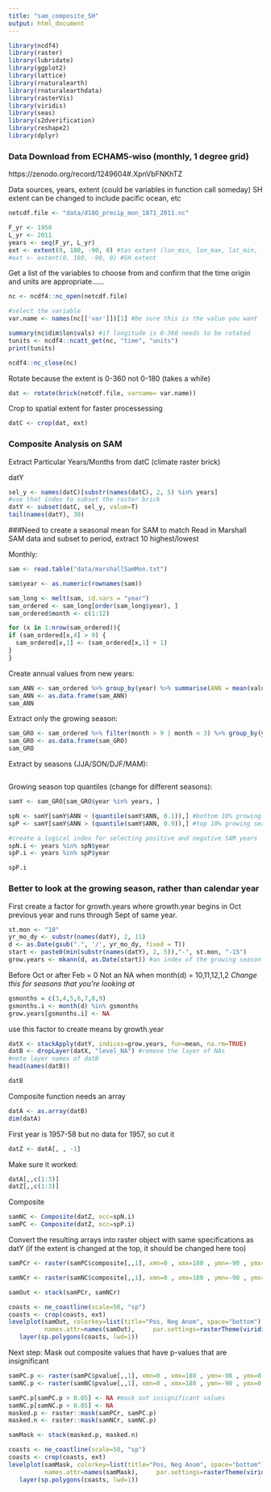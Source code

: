 ```yaml
---
title: "sam_composite_SH"
output: html_document
---
```



```r
library(ncdf4)
library(raster)
library(lubridate)
library(ggplot2)
library(lattice)
library(rnaturalearth)
library(rnaturalearthdata)
library(rasterVis)
library(viridis)
library(seas)
library(s2dverification)
library(reshape2)
library(dplyr)
```



### Data Download from ECHAM5‐wiso (monthly, 1 degree grid)
https://zenodo.org/record/1249604#.XpnVbFNKhTZ

Data sources, years, extent (could be variables in function call someday)
SH extent can be changed to include pacific ocean, etc
```r
netcdf.file <- "data/d18O_precip_mon_1871_2011.nc"

F_yr <- 1958
L_yr <- 2011
years <- seq(F_yr, L_yr)
ext <- extent(0, 180, -90, 0) #tas extent (lon_min, lon_max, lat_min, lat_max)
#ext <- extent(0, 180, -90, 0) #SH extent
```

Get a list of the variables to choose from and confirm that the time 
origin and units are appropriate......
```r
nc <- ncdf4::nc_open(netcdf.file)

#select the variable
var.name <- names(nc[['var']])[1] #be sure this is the value you want

summary(nc$dim$lon$vals) #if longitude is 0-360 needs to be rotated
tunits <- ncdf4::ncatt_get(nc, "time", "units")
print(tunits)

ncdf4::nc_close(nc)
```

Rotate because the extent is 0-360 not 0-180 (takes a while)
```r
dat <- rotate(brick(netcdf.file, varname= var.name))
```

Crop to spatial extent for faster processessing
```r
datC <- crop(dat, ext)
```


### Composite Analysis on SAM
Extract Particular Years/Months from datC (climate raster brick)

datY
```r
sel_y <- names(datC)[substr(names(datC), 2, 5) %in% years] 
#use that index to subset the raster brick
datY <- subset(datC, sel_y, value=T)
tail(names(datY), 30) 
```

###Need to create a seasonal mean for SAM to match 
Read in Marshall SAM data and subset to period, extract 10 highest/lowest

Monthly:
```r
sam <- read.table("data/marshallSamMon.txt")
```

```r
sam$year <- as.numeric(rownames(sam))
```


```r
sam_long <- melt(sam, id.vars = "year")
sam_ordered <- sam_long[order(sam_long$year), ]
sam_ordered$month <- c(1:12)
```

```r
for (x in 1:nrow(sam_ordered)){
if (sam_ordered[x,4] > 9) {
  sam_ordered[x,1] <- (sam_ordered[x,1] + 1)
}
}
```

Create annual values from new years:

```r
sam_ANN <- sam_ordered %>% group_by(year) %>% summarise(ANN = mean(value))
sam_ANN <- as.data.frame(sam_ANN)
sam_ANN
```

Extract only the growing season:

```r
sam_GRO <- sam_ordered %>% filter(month > 9 | month < 3) %>% group_by(year) %>% summarise(ANN = mean(value))
sam_GRO <- as.data.frame(sam_GRO)
sam_GRO
```

Extract by seasons (JJA/SON/DJF/MAM):
```r

```


Growing season top quantiles (change for different seasons):
```r
samY <- sam_GRO[sam_GRO$year %in% years, ]

spN <- samY[samY$ANN < (quantile(samY$ANN, 0.1)),] #bottom 10% growing season SAM
spP <- samY[samY$ANN > (quantile(samY$ANN, 0.9)),] #top 10% growing season SAM

#create a logical index for selecting positive and negative SAM years
spN.i <- years %in% spN$year
spP.i <- years %in% spP$year
```

```r
spP.i
```


### Better to look at the growing season, rather than calendar year
First create a factor for growth.years where growth.year begins in Oct previous year and runs through Sept of same year.
```r
st.mon <- "10"  
yr_mo_dy <- substr(names(datY), 2, 11)
d <- as.Date(gsub(".", '/', yr_mo_dy, fixed = T)) 
start <- paste0(min(substr(names(datY), 2, 5)),"-", st.mon, "-15")
grow.years <- mkann(d, as.Date(start)) #an index of the growing season years.  note first and last are incomplete as is last year.
```

Before Oct or after Feb = 0
Not an NA when month(d) = 10,11,12,1,2
*Change this for seasons that you're looking at*
```r
gsmonths = c(3,4,5,6,7,8,9)
gsmonths.i <- month(d) %in% gsmonths
grow.years[gsmonths.i] <- NA
```


use this factor to create means by growth.year
```r
datX <- stackApply(datY, indices=grow.years, fun=mean, na.rm=TRUE) 
datB <- dropLayer(datX, "level_NA") #remove the layer of NAs
#note layer names of datB
head(names(datB))
```

```r
datB
```


Composite function needs an array
```r
datA <- as.array(datB)
dim(datA)
```



First year is 1957-58 but no data for 1957, so cut it
```r
datZ <- datA[, , -1]
```
Make sure it worked:
```r
datA[,,c(1:3)]
datZ[,,c(1:3)]
```


Composite
```r
samNC <- Composite(datZ, occ=spN.i)
samPC <- Composite(datZ, occ=spP.i)
```

########
Convert the resulting arrays into raster object with same specifications as datY (if the extent is changed at the top, it should be changed here too)


```r
samPCr <- raster(samPC$composite[,,1], xmn=0 , xmx=180 , ymn=-90 , ymx=0 , crs="+proj=longlat +datum=WGS84 +ellps=WGS84 +towgs84=0,0,0")
```

```r
samNCr <- raster(samNC$composite[,,1], xmn=0 , xmx=180 , ymn=-90 , ymx=0 , crs="+proj=longlat +datum=WGS84 +ellps=WGS84 +towgs84=0,0,0")
```

```r
samOut <- stack(samPCr, samNCr)
```

```r
coasts <- ne_coastline(scale=50, "sp")
coasts <- crop(coasts, ext)
levelplot(samOut, colorkey=list(title="Pos, Neg Anom", space="bottom"), margin=TRUE, 
          names.attr=names(samOut),     par.settings=rasterTheme(viridis_pal(option = "D")(255))) + 
   layer(sp.polygons(coasts, lwd=1)) 
```


Next step: Mask out composite values that have p-values that are insignificant


```r
samPC.p <- raster(samPC$pvalue[,,1], xmn=0 , xmx=180 , ymn=-90 , ymx=0 , crs="+proj=longlat +datum=WGS84 +ellps=WGS84 +towgs84=0,0,0")
samNC.p <- raster(samNC$pvalue[,,1], xmn=0 , xmx=180 , ymn=-90 , ymx=0 , crs="+proj=longlat +datum=WGS84 +ellps=WGS84 +towgs84=0,0,0")
```


```r
samPC.p[samPC.p > 0.05] <- NA #mask out insignificant values
samNC.p[samNC.p > 0.05] <- NA
masked.p <- raster::mask(samPCr, samPC.p)
masked.n <- raster::mask(samNCr, samNC.p)
```


```r
samMask <- stack(masked.p, masked.n)
```

```r
coasts <- ne_coastline(scale=50, "sp")
coasts <- crop(coasts, ext)
levelplot(samMask, colorkey=list(title="Pos, Neg Anom", space="bottom"), margin=TRUE, 
          names.attr=names(samMask),     par.settings=rasterTheme(viridis_pal(option = "D")(255))) + 
   layer(sp.polygons(coasts, lwd=1)) 
```

